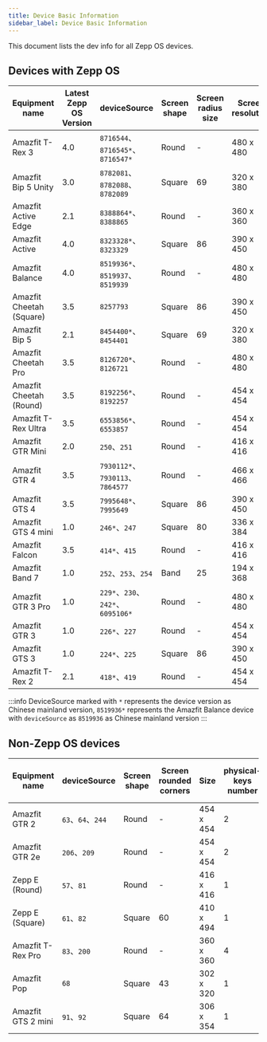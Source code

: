 ```yaml
---
title: Device Basic Information
sidebar_label: Device Basic Information
---
```


This document lists the dev info for all Zepp OS devices.

## Devices with Zepp OS

| Equipment name           | Latest Zepp OS Version | deviceSource                    | Screen shape | Screen radius size | Screen resolution | physical-keys number | Watchface preview image resolution | SecondaryWidget support |
| ------------------------ | ---------------------- | ------------------------------- | ------------ | ------------------ | ----------------- | -------------------- | ---------------------------------- | ----------------------- |
| Amazfit T-Rex 3          | 4.0               | `8716544`、`8716545*`、`8716547*` | Round     | -                | 480 x 480  | 4            | 324 x 324        | NO      |
| Amazfit Bip 5 Unity      | 3.0                    | `8782081`、`8782088`、`8782089` | Square        | 69                  | 320 x 380         | 1                    | 200 x 238                          | YES              |
| Amazfit Active Edge      | 2.1                    | `8388864*`、`8388865`            | Round        | -                  | 360 x 360         | 4                    | 243 x 243                          | NO                      |
| Amazfit Active           | 4.0                    | `8323328*`、`8323329`            | Square       | 86                 | 390 x 450         | 1                    | 266 x 307                          | YES                     |
| Amazfit Balance          | 4.0                    | `8519936*`、`8519937`、`8519939` | Round        | -                  | 480 x 480         | 2                    | 324 x 324                          | YES                     |
| Amazfit Cheetah (Square) | 3.5                    | `8257793`                       | Square       | 86                 | 390 x 450         | 3                    | 266 x 307                          | NO                      |
| Amazfit Bip 5            | 2.1                    | `8454400*`、`8454401`            | Square       | 69                 | 320 x 380         | 1                    | 200 x 238                          | YES                     |
| Amazfit Cheetah Pro      | 3.5                    | `8126720*`、`8126721`            | Round        | -                  | 480 x 480         | 2                    | 324 x 324                          | NO                      |
| Amazfit Cheetah (Round)  | 3.5                    | `8192256*`、`8192257`            | Round        | -                  | 454 x 454         | 2                    | 306 x 306                          | NO                      |
| Amazfit T-Rex Ultra      | 3.5                    | `6553856*`、`6553857`            | Round        | -                  | 454 x 454         | 4                    | 306 x 306                          | NO                      |
| Amazfit GTR Mini         | 2.0                    | `250`、`251`                    | Round        | -                  | 416 x 416         | 1                    | 280 x 280                          | YES                     |
| Amazfit GTR 4            | 3.5                    | `7930112*`、`7930113`、`7864577` | Round        | -                  | 466 x 466         | 2                    | 314 x 314                          | YES                     |
| Amazfit GTS 4            | 3.5                    | `7995648*`、`7995649`            | Square       | 86                 | 390 x 450         | 1                    | 266 x 307                          | YES                     |
| Amazfit GTS 4 mini       | 1.0                    | `246*`、`247`                    | Square       | 80                 | 336 x 384         | 1                    | 228 x 260                          | -                       |
| Amazfit Falcon           | 3.5                    | `414*`、`415`                    | Round        | -                  | 416 x 416         | 4                    | 280 x 280                          | NO                      |
| Amazfit Band 7           | 1.0                    | `252`、`253`、`254`             | Band         | 25                 | 194 x 368         | -                    | 152 x 288                          | -                       |
| Amazfit GTR 3 Pro        | 1.0                    | `229*`、`230`、`242*`、`6095106*`  | Round        | -                  | 480 x 480         | 2                    | 324 x 324                          | -                       |
| Amazfit GTR 3            | 1.0                    | `226*`、`227`                    | Round        | -                  | 454 x 454         | 2                    | 306 x 306                          | -                       |
| Amazfit GTS 3            | 1.0                    | `224*`、`225`                    | Square       | 86                 | 390 x 450         | 1                    | 266 x 307                          | -                       |
| Amazfit T-Rex 2          | 2.1                    | `418*`、`419`                    | Round        | -                  | 454 x 454         | 4                    | 306 x 306                          | NO                      |

:::info
DeviceSource marked with `*` represents the device version as Chinese mainland version, `8519936*` represents the Amazfit Balance device with `deviceSource` as `8519936` as Chinese mainland version
:::

## Non-Zepp OS devices

| Equipment name     | deviceSource      | Screen shape | Screen rounded corners | Size      | physical-keys number | Watchface preview image resolution |
| ------------------ | ----------------- | ------------ | ---------------------- | --------- | -------------------- | ---------------------------------- |
| Amazfit GTR 2      | `63`、`64`、`244` | Round        | -                      | 454 x 454 | 2                    | 306 x 306                          |
| Amazfit GTR 2e     | `206`、`209`      | Round        | -                      | 454 x 454 | 2                    | 306 x 306                          |
| Zepp E (Round)     | `57`、`81`        | Round        | -                      | 416 x 416 | 1                    | 280 x 280                          |
| Zepp E (Square)    | `61`、`82`        | Square       | 60                     | 410 x 494 | 1                    | 254 x 323                          |
| Amazfit T-Rex Pro  | `83`、`200`       | Round        | -                      | 360 x 360 | 4                    | 220 x 220                          |
| Amazfit Pop        | `68`              | Square       | 43                     | 302 x 320 | 1                    | 202 x 214                          |
| Amazfit GTS 2 mini | `91`、`92`        | Square       | 64                     | 306 x 354 | 1                    | 210 x 242                          |
